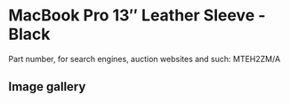 
# MacBook Pro 13″ Leather Sleeve - Black

Part number, for search engines, auction websites and such: MTEH2ZM/A

## Image gallery

<div style={{ width: '100%', maxWidth: '768px' }}>
<GalleryComponent
    images={[
      {
        original: "/everysource/MTEH2.webp",
        thumbnail: "/everypreview/MTEH2.webp",
      },
      {
        original: "/everysource/MTEH2_AV1.webp",
        thumbnail: "/everypreview/MTEH2_AV1.webp",
      },
      {
        original: "/everysource/MTEH2_AV2_GOLD.webp",
        thumbnail: "/everypreview/MTEH2_AV2_GOLD.webp",
      },
      {
        original: "/everysource/MTEH2_AV2_SILVER.webp",
        thumbnail: "/everypreview/MTEH2_AV2_SILVER.webp",
      },
      {
        original: "/everysource/MTEH2_AV2_SPACE_GRAY.webp",
        thumbnail: "/everypreview/MTEH2_AV2_SPACE_GRAY.webp",
      }
    ]}
  />
</div>